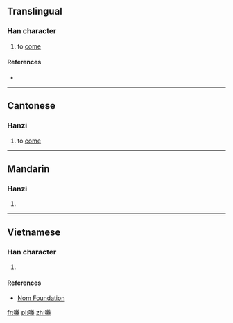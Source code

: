 ==Translingual==

===Han character===
{{Han char|rn=30|rad=口|as=18|sn=21|four=|canj=RYBG|ids=⿰口離}}

# {{context|Cantonese|lang=mul}} to [[come]]

====References====
* {{Han ref|kx=0215.221|hdz=10706.101|uh=56C4|ud=22212}}

----

==Cantonese==

===Hanzi===
{{yue-hanzi|jyut=[[lai4]], [[lei4]]|y=lai4, lei4}}

# to [[come]]

----

==Mandarin==

===Hanzi===
{{cmn-hanzi|pin=[[lí]] ([[li2]])|wg=li<sup>2</sup>}}

# {{defn|lang=cmn|sort=口18}}

----

==Vietnamese==

===Han character===
{{vi-hantu|[[le]], [[thè]]|rs=口18}}

# {{defn|lang=vi|sort=口18}}

====References====
* [http://nomfoundation.org/common/nom_details.php?codepoint=56c4 Nom Foundation]

[[fr:囄]]
[[pl:囄]]
[[zh:囄]]